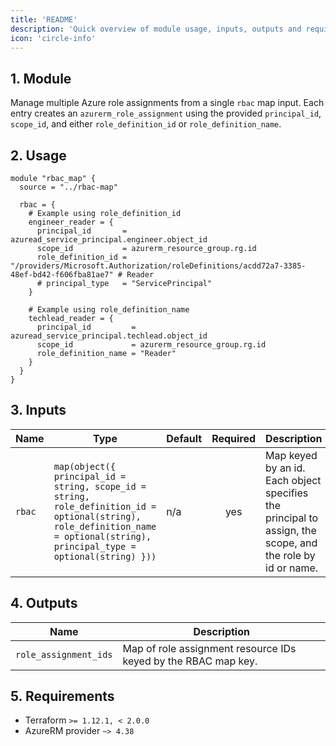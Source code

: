 ```yaml
---
title: 'README'
description: 'Quick overview of module usage, inputs, outputs and requirements.'
icon: 'circle-info'
---
```


## 1. Module
Manage multiple Azure role assignments from a single `rbac` map input. Each entry creates an `azurerm_role_assignment` using the provided `principal_id`, `scope_id`, and either `role_definition_id` or `role_definition_name`.

## 2. Usage
```hcl
module "rbac_map" {
  source = "../rbac-map"

  rbac = {
    # Example using role_definition_id
    engineer_reader = {
      principal_id       = azuread_service_principal.engineer.object_id
      scope_id           = azurerm_resource_group.rg.id
      role_definition_id = "/providers/Microsoft.Authorization/roleDefinitions/acdd72a7-3385-48ef-bd42-f606fba81ae7" # Reader
      # principal_type   = "ServicePrincipal"
    }

    # Example using role_definition_name
    techlead_reader = {
      principal_id         = azuread_service_principal.techlead.object_id
      scope_id             = azurerm_resource_group.rg.id
      role_definition_name = "Reader"
    }
  }
}
```

## 3. Inputs
| Name | Type | Default | Required | Description |
|------|------|---------|:--------:|-------------|
| `rbac` | `map(object({ principal_id = string, scope_id = string, role_definition_id = optional(string), role_definition_name = optional(string), principal_type = optional(string) }))` | n/a | yes | Map keyed by an id. Each object specifies the principal to assign, the scope, and the role by id or name. |

## 4. Outputs
| Name | Description |
|------|-------------|
| `role_assignment_ids` | Map of role assignment resource IDs keyed by the RBAC map key. |

## 5. Requirements
- Terraform `>= 1.12.1, < 2.0.0`
- AzureRM provider `~> 4.38`


